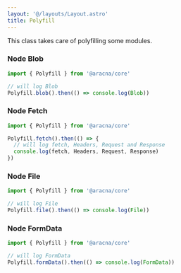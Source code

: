 ```yaml
---
layout: '@/layouts/Layout.astro'
title: Polyfill
---
```


This class takes care of polyfilling some modules.

### Node Blob

```ts
import { Polyfill } from '@aracna/core'

// will log Blob
Polyfill.blob().then(() => console.log(Blob))
```

### Node Fetch

```ts
import { Polyfill } from '@aracna/core'

Polyfill.fetch().then(() => {
  // will log fetch, Headers, Request and Response
  console.log(fetch, Headers, Request, Response)
})
```

### Node File

```ts
import { Polyfill } from '@aracna/core'

// will log File
Polyfill.file().then(() => console.log(File))
```

### Node FormData

```ts
import { Polyfill } from '@aracna/core'

// will log FormData
Polyfill.formData().then(() => console.log(FormData))
```
